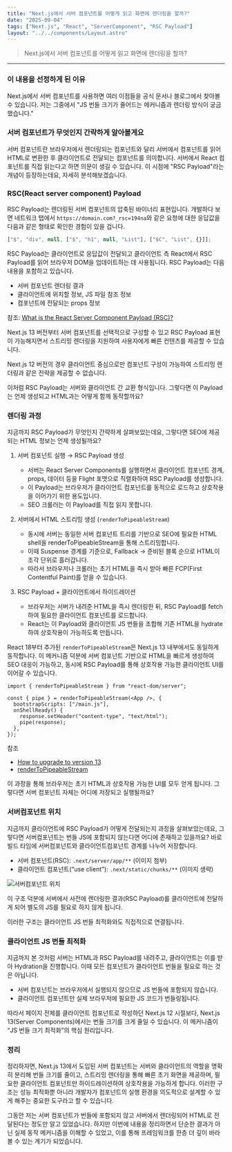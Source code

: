 ```yaml
---
title: "Next.js에서 서버 컴포넌트를 어떻게 읽고 화면에 렌더링을 할까?"
date: "2025-09-04"
tags: ["Next.js", "React", "ServerComponent", "RSC Payload"]
layout: "../../components/Layout.astro"
---
```


> Next.js에서 서버 컴포넌트를 어떻게 읽고 화면에 렌더링을 할까?

---

### 이 내용을 선정하게 된 이유

Next.js에서 서버 컴포넌트를 사용하면 여러 이점들을 공식 문서나 블로그에서 찾아볼 수 있습니다. 저는 그중에서 "JS 번들 크기가 줄어드는 메커니즘과 렌더링 방식이 궁금했습니다."

### 서버 컴포넌트가 무엇인지 간략하게 알아볼게요

서버 컴포넌트란 브라우저에서 렌더링되는 컴포넌트와 달리 서버에서 컴포넌트를 읽어 HTML로 변환한 후 클라이언트로 전달되는 컴포넌트를 의미합니다. 서버에서 React 컴포넌트를 직접 읽는다고 하면 의문이 생길 수 있습니다. 이 시점에 "RSC Payload"라는 개념이 등장하는데요, 자세히 분석해보겠습니다.

### RSC(React server component) Payload

RSC Payload는 렌더링된 서버 컴포넌트의 압축된 바이너리 표현입니다. 개발하다 보면 네트워크 탭에서 `https://domain.com?_rsc=194na`와 같은 요청에 대한 응답값을 다음과 같은 형태로 확인한 경험이 있을 겁니다.

```ts
["$", "div", null, ["$", "h1", null, "List"], ["$C", "List", {}]];
```

RSC Payload는 클라이언트로 응답값이 전달되고 클라이언트 측 React에서 RSC Payload를 읽어 브라우저 DOM을 업데이트하는 데 사용됩니다. RSC Payload는 다음 내용을 포함하고 있습니다.

- 서버 컴포넌트 렌더링 결과
- 클라이언트에 위치할 정보, JS 파일 참조 정보
- 컴포넌트에 전달되는 props 정보

참조: [What is the React Server Component Payload (RSC)?](https://nextjs.org/docs/app/getting-started/server-and-client-components#on-the-server)

Next.js 13 버전부터 서버 컴포넌트를 선택적으로 구성할 수 있고 RSC Payload 표현이 가능해지면서 스트리밍 렌더링을 지원하여 사용자에게 빠른 컨텐츠를 제공할 수 있습니다.

Next.js 12 버전의 경우 클라이언트 중심으로만 컴포넌트 구성이 가능하여 스트리밍 렌더링과 같은 전략을 제공할 수 없습니다.

이처럼 RSC Payload는 서버와 클라이언트 간 교환 형식입니다. 그렇다면 이 Payload는 언제 생성되고 HTML과는 어떻게 함께 동작할까요?

### 렌더링 과정

지금까지 RSC Payload가 무엇인지 간략하게 살펴보았는데요, 그렇다면 SEO에 제공되는 HTML 정보는 언제 생성될까요?

1. 서버 컴포넌트 실행 → RSC Payload 생성
   - 서버는 React Server Components를 실행하면서 클라이언트 컴포넌트 경계, props, 데이터 등을 Flight 포맷으로 직렬화하여 RSC Payload를 생성합니다.
   - 이 Payload는 브라우저가 클라이언트 컴포넌트를 동적으로 로드하고 상호작용을 이어가기 위한 용도입니다.
   - SEO 크롤러는 이 Payload를 직접 읽지 못합니다.

2. 서버에서 HTML 스트리밍 생성 (`renderToPipeableStream`)
   - 동시에 서버는 동일한 서버 컴포넌트 트리를 기반으로 SEO에 필요한 HTML shell을 renderToPipeableStream을 통해 스트리밍합니다.
   - 이때 Suspense 경계를 기준으로, Fallback → 준비된 블록 순으로 HTML이 조각 단위로 흘러갑니다.
   - 따라서 브라우저나 크롤러는 초기 HTML을 즉시 받아 빠른 FCP(First Contentful Paint)를 얻을 수 있습니다.

3. RSC Payload + 클라이언트에서 하이드레이션
   - 브라우저는 서버가 내려준 HTML을 즉시 렌더링한 뒤, RSC Payload를 fetch하여 필요한 클라이언트 컴포넌트를 로드합니다.
   - React는 이 Payload와 클라이언트 JS 번들을 조합해 기존 HTML을 hydrate하여 상호작용이 가능하도록 만듭니다.

React 18부터 추가된 `renderToPipeableStream`은 Next.js 13 내부에서도 동일하게 동작합니다. 이 메커니즘 덕분에 서버 컴포넌트 기반으로 HTML을 빠르게 생성하여 SEO 대응이 가능하고, 동시에 RSC Payload를 통해 상호작용 가능한 클라이언트 UI를 이어갈 수 있습니다.

```tsx
import { renderToPipeableStream } from "react-dom/server";

const { pipe } = renderToPipeableStream(<App />, {
  bootstrapScripts: ["/main.js"],
  onShellReady() {
    response.setHeader("content-type", "text/html");
    pipe(response);
  },
});
```

참조

- [How to upgrade to version 13](https://nextjs.org/docs/pages/guides/upgrading/version-13)
- [renderToPipeableStream](https://ko.react.dev/reference/react-dom/server/renderToPipeableStream)

이 과정을 통해 브라우저는 초기 HTML과 상호작용 가능한 UI를 모두 얻게 됩니다. 그렇다면 서버 컴포넌트 자체는 어디에 저장되고 실행될까요?

### 서버컴포넌트 위치

지금까지 클라이언트에 RSC Payload가 어떻게 전달되는지 과정을 살펴보았는데요, 그렇다면 서버컴포넌트는 번들 JS에 포함되지 않는다면 어디에 존재하고 있을까요? 바로 빌드 타임에 서버컴포넌트와 클라이언트컴포넌트 경계를 나누어 저장합니다.

- 서버 컴포넌트(RSC): `.next/server/app/**` (이미지 첨부)
- 클라이언트 컴포넌트(“use client”): `.next/static/chunks/**` (이미지 생략)

![서버컴포넌트 위치](/images/nextjs-rsc/server-component-position.webp)

이 구조 덕분에 서버에서 사전에 렌더링한 결과(RSC Payload)를 클라이언트에 전달하게 되어 별도의 JS를 필요로 하지 않게 됩니다.

이러한 구조는 클라이언트 JS 번들 최적화와도 직접적으로 연결됩니다.

### 클라이언트 JS 번들 최적화

지금까지 본 것처럼 서버는 HTML과 RSC Payload를 내려주고, 클라이언트는 이를 받아 Hydration을 진행합니다. 이때 모든 컴포넌트가 클라이언트 번들을 필요로 하는 것은 아닙니다.

- 서버 컴포넌트는 브라우저에서 실행되지 않으므로 JS 번들에 포함되지 않습니다.
- 클라이언트 컴포넌트만 실제 브라우저에 필요한 JS 코드가 번들링됩니다.

따라서 페이지 전체를 클라이언트 컴포넌트로 작성하던 Next.js 12 시절보다, Next.js 13(Server Components)에서는 번들 크기를 크게 줄일 수 있습니다. 이 메커니즘이 “JS 번들 크기 최적화”의 핵심 원리입니다.

### 정리

정리하자면, Next.js 13에서 도입된 서버 컴포넌트는 서버와 클라이언트의 역할을 명확히 분리해 번들 크기를 줄이고, 스트리밍 렌더링을 통해 빠른 초기 화면을 제공하며, 필요한 클라이언트 컴포넌트만 하이드레이션하여 상호작용을 가능하게 합니다.
이러한 구조는 성능 최적화뿐 아니라 개발자가 컴포넌트의 실행 환경을 의도적으로 설계할 수 있게 해주는 중요한 도구라고 할 수 있습니다.

그동안 저는 서버 컴포넌트가 번들에 포함되지 않고 서버에서 렌더링되어 HTML로 전달된다는 정도만 알고 있었습니다. 하지만 이번에 내용을 정리하면서 단순한 결과가 아닌 실제 동작 메커니즘을 이해할 수 있었고, 이를 통해 프레임워크를 한층 더 깊이 바라볼 수 있는 계기가 되었습니다.

